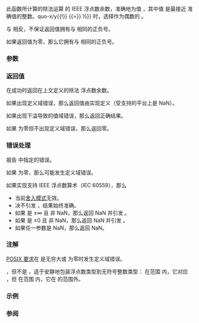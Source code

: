 {{cpp/title|remainder|remainderf|remainderl}}
{{cpp/numeric/math/navbar}}
{{cpp/numeric/math/declarations
|family=remainder
|param1=x
|param2=y
|constexpr_since=23
|desc=计算浮点数除法运算 {{c|x / y}} 的 IEEE 余数。
}}

此函数所计算的除法运算 {{c|x / y}} 的 IEEE 浮点数余数，准确地为值 {{c|x - quo * y}}，其中值 {{c|quo}} 是最接近 {{c|x / y}} 准确值的整数。{{math|{{!}}quo-x/y{{!}} {{=}} ½}} 时，选择作为偶数的 {{c|quo}}。

与 {{lc|std::fmod}} 相反，不保证返回值拥有与 {{c|x}} 相同的正负号。

如果返回值为零，那么它拥有与 {{c|x}} 相同的正负号。

===参数===
{{par begin}}
{{par|x, y|浮点数或整数}}
{{par end}}

===返回值===
在成功时返回在上文定义的除法 {{c|x / y}} 浮点数余数。

如果出现定义域错误，那么返回值由实现定义（受支持的平台上是 NaN）。

如果出现下溢导致的值域错误，那么返回正确结果。

如果 {{c|y}} 为零但不出现定义域错误，那么返回零。

===错误处理===
报告 {{lc|math_errhandling}} 中指定的错误。

如果 {{c|y}} 为零，那么可能发生定义域错误。

如果实现支持 IEEE 浮点数算术（IEC 60559），那么
* 当前[[cpp/numeric/fenv/FE_round|舍入模式]]无效。
* 决不引发 {{lc|FE_INEXACT}}，结果始终准确。
* 如果 {{c|x}} 是 ±∞ 且 {{c|y}} 非 NaN，那么返回 NaN 并引发 {{lc|FE_INVALID}}。
* 如果 {{c|y}} 是 ±0 且 {{c|x}} 非 NaN，那么返回 NaN 并引发 {{lc|FE_INVALID}}。
* 如果任一参数是 NaN，那么返回 NaN。

===注解===
[https://pubs.opengroup.org/onlinepubs/9699919799/functions/remainder.html POSIX 要求]在 {{c|x}} 是无穷大或 {{c|y}} 为零时发生定义域错误。

{{lc|std::fmod}}，但不是 {{tt|std::remainder}}，适于安静地包装浮点数类型到无符号整数类型：{{c|1=(0.0 &lt;= (y = std::fmod(std::rint(x), 65536.0))) ? y : 65536.0 + y}} 在范围 {{range|-0.0|65535.0|]}} 内，它对应 {{c/core|unsigned short}} ，但 {{c|std::remainder(std::rint(x), 65536.0)}} 在范围 {{range|-32767.0|+32768.0|]}} 内，它在 {{c/core|signed short}} 的范围外。

{{cpp/numeric/math/additional overload note|remainder}}

===示例===
{{example
|code=
#include &lt;cfenv&gt;
#include &lt;cmath&gt;
#include &lt;iostream&gt;
// #pragma STDC FENV_ACCESS ON

int main()
{
    std::cout &lt;&lt; "remainder(+5.1, +3.0) = " &lt;&lt; std::remainder(5.1, 3) &lt;&lt; '\n'
              &lt;&lt; "remainder(-5.1, +3.0) = " &lt;&lt; std::remainder(-5.1, 3) &lt;&lt; '\n'
              &lt;&lt; "remainder(+5.1, -3.0) = " &lt;&lt; std::remainder(5.1, -3) &lt;&lt; '\n'
              &lt;&lt; "remainder(-5.1, -3.0) = " &lt;&lt; std::remainder(-5.1, -3) &lt;&lt; '\n';
    
    // 特殊值
    std::cout &lt;&lt; "remainder(-0.0, 1.0) = " &lt;&lt; std::remainder(-0.0, 1) &lt;&lt; '\n'
              &lt;&lt; "remainder(5.1, Inf) = " &lt;&lt; std::remainder(5.1, INFINITY) &lt;&lt; '\n';
    
    // 错误处理
    std::feclearexcept(FE_ALL_EXCEPT);
    std::cout &lt;&lt; "remainder(+5.1, 0) = " &lt;&lt; std::remainder(5.1, 0) &lt;&lt; '\n';
    if (fetestexcept(FE_INVALID))
        std::cout &lt;&lt; "    发生 FE_INVALID\n";
}
|p=true
|output=
remainder(+5.1, +3.0) = -0.9
remainder(-5.1, +3.0) = 0.9
remainder(+5.1, -3.0) = -0.9
remainder(-5.1, -3.0) = 0.9
remainder(-0.0, 1.0) = -0
remainder(5.1, Inf) = 5.1
remainder(+5.1, 0) = -nan
    发生 FE_INVALID
}}

===参阅===
{{dsc begin}}
{{dsc inc|cpp/numeric/math/dsc div}}
{{dsc inc|cpp/numeric/math/dsc fmod}}
{{dsc inc|cpp/numeric/math/dsc remquo}}
{{dsc see c|c/numeric/math/remainder}}
{{dsc end}}

{{langlinks|de|en|es|fr|it|ja|ko|pt|ru}}